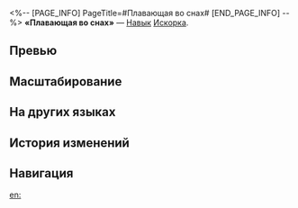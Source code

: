 <%-- [PAGE_INFO]
PageTitle=#Плавающая во снах#
[END_PAGE_INFO] --%>
{{Навык Инфобокс
|Название         = Плавающая во снах
|Изображение      = Навык Плавающая во снах.png
|Персонаж         = Искорка
|Тип              = Навык
|Тэг              = Поддержка
|УронСтойк        = 
|ЭнергияГен       = 30
|Энергия          = 
|Длительность     = 
|Описание         = Повышает крит. урон выбранного союзника на {{Цвет|Выделенный|12%—26,4%}} от крит. урона Искорки плюс {{Цвет|Выделенный|27%—48,6%}} на 1 ход и продвигает его действие вперёд на 50%.<br />Когда это умение используется на самой Искорке, её действие не продвигается вперёд.
|Свойство1        = 
|Масштабирование1 = 
}}
'''«Плавающая во снах»''' — [[Навык]] [[Искорка]].

==Превью==
{{Превью
|Файл = Плавающая во снах Превью
}}

==Масштабирование==
{{Масштабирование навыка
|12%;13.2%;14.4%;15.6%;16.8%;18%;19.5%;21%;22.5%;24%;25.2%;26.4%;27.6%;28.8%;30%
|27%;28.8%;30.6%;32.4%;34.2%;36%;38.25%;40.5%;42.75%;45%;46.8%;48.6%;50.4%;52.2%;54%
}}

==На других языках==
{{На других языках
|en   = Dreamdiver
|zhs  = 梦游鱼
|zht  = 夢遊魚
|ja   = {{Rubi|夢|ゆめ}}を{{Rubi|泳|およ}}ぐ{{Rubi|魚|さかな}}
|ko   = 꿈을 헤엄치는 물고기
|es   = Pez de los sueños
|fr   = Anguille sous roche
|ru   = Плавающая во снах
|th   = Dreamdiver
|vi   = Cá Nhỏ Cõi Mơ
|de   = Schlafschwimmer
|id   = Dreamdiver
|pt   = Mergulhadora de Sonhos
}}

==История изменений==
{{История изменений|3.5}}

==Навигация==
{{Навык Навбокс|Искорка}}

[[en:]]